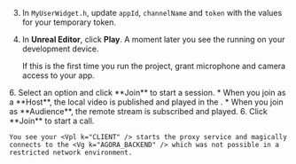 <PlatformWrapper platform="unreal">

3. In `MyUserWidget.h`, update `appId`, `channelName` and `token` with the values for your temporary token.

4. In **Unreal Editor**, click **Play**. A moment later you see the <Vpl k="CLIENT" /> running on your development device.

    If this is the first time you run the project, grant microphone and camera access to your app.

<ProductWrapper product="interactive-live-streaming">
6. Select an option and click **Join** to start a session.
    * When you join as a **Host**, the local video is published and played in the <Vpl k="CLIENT" />.
    * When you join as **Audience**, the remote stream is subscribed and played.
</ProductWrapper>

<ProductWrapper notAllowed="interactive-live-streaming">
6. Click **Join** to start a call.
</ProductWrapper>

    You see your <Vpl k="CLIENT" /> starts the proxy service and magically connects to the <Vg k="AGORA_BACKEND" /> which was not possible in a restricted network environment.

</PlatformWrapper>
